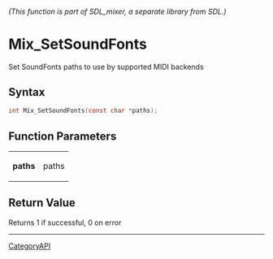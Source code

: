 ====== (This function is part of SDL_mixer, a separate library from SDL.) ======
= Mix_SetSoundFonts =

Set SoundFonts paths to use by supported MIDI backends 

== Syntax ==

<syntaxhighlight lang='c'>
int Mix_SetSoundFonts(const char *paths);
</syntaxhighlight>

== Function Parameters ==

{|
|'''paths'''
|paths
|}

== Return Value ==

Returns 1 if successful, 0 on error

----
[[CategoryAPI]]


